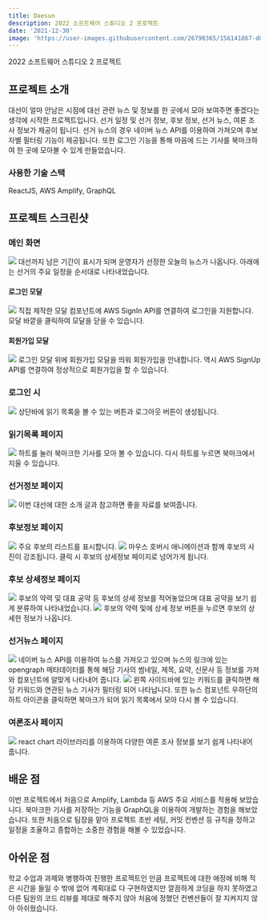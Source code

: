 ```yaml
---
title: Daesun
description: 2022 소프트웨어 스튜디오 2 프로젝트
date: '2021-12-30'
image: 'https://user-images.githubusercontent.com/26790365/156141867-d0c3a4fd-8d54-4846-9db2-4f447a9e1237.png'
---
```


2022 소프트웨어 스튜디오 2 프로젝트

## 프로젝트 소개

대선이 얼마 안남은 시점에 대선 관련 뉴스 및 정보를 한 곳에서 모아 보여주면 좋겠다는 생각에 시작한 프로젝트입니다.
선거 일정 및 선거 정보, 후보 정보, 선거 뉴스, 여론 조사 정보가 제공이 됩니다.
선거 뉴스의 경우 네이버 뉴스 API를 이용하여 가져오며 후보자별 필터링 기능이 제공됩니다.
또한 로그인 기능을 통해 마음에 드는 기사를 북마크하여 한 곳에 모아볼 수 있게 만들었습니다.

### 사용한 기술 스택

ReactJS, AWS Amplify, GraphQL

## 프로젝트 스크린샷

### 메인 화면

<img src="https://user-images.githubusercontent.com/26790365/156141867-d0c3a4fd-8d54-4846-9db2-4f447a9e1237.png">
  대선까지 남은 기간이 표시가 되며 운영자가 선정한 오늘의 뉴스가 나옵니다.
  아래에는 선거의 주요 일정을 순서대로 나타내었습니다.
</img>

#### 로그인 모달

<img src="https://user-images.githubusercontent.com/26790365/156141944-7e389561-7b23-46eb-9c93-c4d3a6b3568a.png">
  직접 제작한 모달 컴포넌트에 AWS SignIn API를 연결하여 로그인을 지원합니다.
  모달 바깥을 클릭하여 모달을 닫을 수 있습니다.
</img>

#### 회원가입 모달

<img src="https://user-images.githubusercontent.com/26790365/156142020-ed2d41f3-2e71-450c-9de9-cdf979781655.png">
  로그인 모달 위에 회원가입 모달을 띄워 회원가입을 안내합니다. 역시 AWS SignUp
  API를 연결하여 정상적으로 회원가입을 할 수 있습니다.
</img>

### 로그인 시

<img src="https://user-images.githubusercontent.com/26790365/156145301-2d5de2a2-6ab5-4b30-b80d-90cfb52f28fa.png">
  상단바에 읽기 목록을 볼 수 있는 버튼과 로그아웃 버튼이 생성됩니다.
</img>

### 읽기목록 페이지

<img src="https://user-images.githubusercontent.com/26790365/156145451-3e3d8248-43a3-45e7-9583-6465198245fd.png">
  하트를 눌러 북마크한 기사를 모아 볼 수 있습니다. 다시 하트를 누르면 북마크에서
  지울 수 있습니다.
</img>

### 선거정보 페이지

<img src="https://user-images.githubusercontent.com/26790365/156144470-d4fee0f2-14b1-47b4-872e-a80d2231e917.png">
  이번 대선에 대한 소개 글과 참고하면 좋을 자료를 보여줍니다.
</img>

### 후보정보 페이지

<img src="https://user-images.githubusercontent.com/26790365/156144638-4d14183a-babf-4f92-a8a8-42d95d4a60e2.png">
  주요 후보의 리스트를 표시합니다.
</img>

<img src="https://user-images.githubusercontent.com/26790365/156144704-082f0b21-c3d7-43ed-8592-e273fa03f530.png">
  마우스 호버시 애니메이션과 함께 후보의 사진이 강조됩니다. 클릭 시 후보의
  상세정보 페이지로 넘어가게 됩니다.
</img>

### 후보 상세정보 페이지

<img src="https://user-images.githubusercontent.com/26790365/156146025-b7d6de78-f691-4fdc-b3c2-0c8ed476c7be.png">
  후보의 약력 및 대표 공약 등 후보의 상세 정보를 적어놓았으며 대표 공약을 보기
  쉽게 분류하여 나타내었습니다.
</img>

<img src="https://user-images.githubusercontent.com/26790365/156144854-bb055482-28f4-4d36-bd22-4f974b78a996.png">
  후보의 약력 및에 상세 정보 버튼을 누르면 후보의 상세한 정보가 나옵니다.
</img>

### 선거뉴스 페이지

<img src="https://user-images.githubusercontent.com/26790365/156145155-8c19a62c-ec58-4030-b743-fa31d0e60928.png">
  네이버 뉴스 API를 이용하여 뉴스를 가져오고 있으며 뉴스의 링크에 있는 opengraph
  메타데이터를 통해 해당 기사의 썸네일, 제목, 요약, 신문사 등 정보를 가져와
  컴포넌트에 알맞게 나타내어 줍니다.
</img>

<img src="https://user-images.githubusercontent.com/26790365/156145185-40cf045f-c6db-465d-80f7-1857f359e96c.png">
  왼쪽 사이드바에 있는 키워드를 클릭하면 해당 키워드와 연관된 뉴스 기사가 필터링
  되어 나타납니다. 또한 뉴스 컴포넌트 우하단의 하트 아이콘을 클릭하면 북마크가
  되어 읽기 목록에서 모아 다시 볼 수 있습니다.
</img>

### 여론조사 페이지

<img src="https://user-images.githubusercontent.com/26790365/156145379-18f813f8-7e4d-4b29-9463-3822f76bb1cd.png">
  react chart 라이브러리를 이용하여 다양한 여론 조사 정보를 보기 쉽게 나타내어
  줍니다.
</img>

## 배운 점

이번 프로젝트에서 처음으로 Amplify, Lambda 등 AWS 주요 서비스를 적용해 보았습니다.
북마크한 기사를 저장하는 기능을 GraphQL을 이용하여 개발하는 경험을 해보았습니다.
또한 처음으로 팀장을 맡아 프로젝트 초반 세팅, 커밋 컨벤션 등 규칙을 정하고 일정을 조율하고 종합하는 소중한 경험을 해볼 수 있었습니다.

## 아쉬운 점

학교 수업과 과제와 병행하여 진행한 프로젝트인 만큼 프로젝트에 대한 애정에 비해 적은 시간을 들일 수 밖에 없어 계획대로 다 구현하였지만
깔끔하게 코딩을 하지 못하였고 다른 팀원의 코드 리뷰를 제대로 해주지 않아 처음에 정했던 컨벤션들이 잘 지켜지지 않아 아쉬웠습니다.
